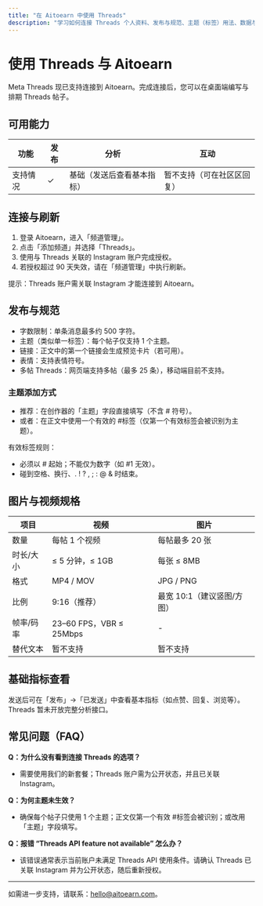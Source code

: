 ```yaml
---
title: "在 Aitoearn 中使用 Threads"
description: "学习如何连接 Threads 个人资料、发布与规范、主题（标签）用法、数据与常见问题。"
---
```


# 使用 Threads 与 Aitoearn

Meta Threads 现已支持连接到 Aitoearn。完成连接后，您可以在桌面端编写与排期 Threads 帖子。

## 可用能力

| 功能 | 发布 | 分析 | 互动 |
| --- | --- | --- | --- |
| 支持情况 | ✓ | 基础（发送后查看基本指标） | 暂不支持（可在社区区回复） |

## 连接与刷新

1. 登录 Aitoearn，进入「频道管理」。
2. 点击「添加频道」并选择「Threads」。
3. 使用与 Threads 关联的 Instagram 账户完成授权。
4. 若授权超过 90 天失效，请在「频道管理」中执行刷新。

提示：Threads 账户需关联 Instagram 才能连接到 Aitoearn。

## 发布与规范

- 字数限制：单条消息最多约 500 字符。
- 主题（类似单一标签）：每个帖子仅支持 1 个主题。
- 链接：正文中的第一个链接会生成预览卡片（若可用）。
- 表情：支持表情符号。
- 多帖 Threads：网页端支持多帖（最多 25 条），移动端目前不支持。

### 主题添加方式

- 推荐：在创作器的「主题」字段直接填写（不含 # 符号）。
- 或者：在正文中使用一个有效的 #标签（仅第一个有效标签会被识别为主题）。

有效标签规则：
- 必须以 # 起始；不能仅为数字（如 #1 无效）。
- 碰到空格、换行、. ! ? , ; : @ & 时结束。

## 图片与视频规格

| 项目 | 视频 | 图片 |
| --- | --- | --- |
| 数量 | 每帖 1 个视频 | 每帖最多 20 张 |
| 时长/大小 | ≤ 5 分钟，≤ 1GB | 每张 ≤ 8MB |
| 格式 | MP4 / MOV | JPG / PNG |
| 比例 | 9:16（推荐） | 最宽 10:1（建议竖图/方图） |
| 帧率/码率 | 23–60 FPS，VBR ≤ 25Mbps | - |
| 替代文本 | 暂不支持 | 暂不支持 |

## 基础指标查看

发送后可在「发布」→「已发送」中查看基本指标（如点赞、回复、浏览等）。Threads 暂未开放完整分析接口。

## 常见问题（FAQ）

**Q：为什么没有看到连接 Threads 的选项？**
- 需要使用我们的新套餐；Threads 账户需为公开状态，并且已关联 Instagram。

**Q：为何主题未生效？**
- 确保每个帖子只使用 1 个主题；正文仅第一个有效 #标签会被识别；或改用「主题」字段填写。

**Q：报错 “Threads API feature not available” 怎么办？**
- 该错误通常表示当前账户未满足 Threads API 使用条件。请确认 Threads 已关联 Instagram 并为公开状态，随后重新授权。

---

如需进一步支持，请联系：hello@aitoearn.com。
